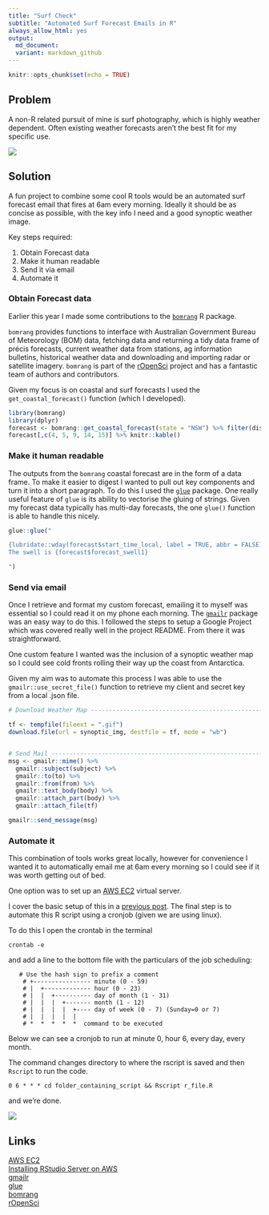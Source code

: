 ```yaml
---
title: "Surf Check"  
subtitle: "Automated Surf Forecast Emails in R" 
always_allow_html: yes
output: 
  md_document:
  variant: markdown_github
---
```


```r
knitr::opts_chunk$set(echo = TRUE)
```

## Problem  

A non-R related pursuit of mine is surf photography, which is highly weather dependent. Often 
existing weather forecasts aren't the best fit for my specific use. 

![](img/surf.jpg)




## Solution  

A fun project to combine some cool R tools would be an automated surf forecast email
that fires at 6am every morning. Ideally it should be as concise as possible, with the key
info I need and a good synoptic weather image. 

Key steps required:

1. Obtain Forecast data  
2. Make it human readable  
3. Send it via email  
4. Automate it
  
  
### Obtain Forecast data   

Earlier this year I made some contributions to the [`bomrang`](https://ropensci.github.io/bomrang/) R package.  

`bomrang` provides functions to interface with Australian Government Bureau of Meteorology (BOM) data, fetching data and returning a tidy data frame of précis forecasts, current weather data from stations, ag information bulletins, historical weather data and downloading and importing radar or satellite imagery. `bomrang` is part of the [rOpenSci](https://ropensci.org/) project and has a fantastic team of authors and contributors.  

Given my focus is on coastal and surf forecasts I used the `get_coastal_forecast()` function (which I developed).  

```r
library(bomrang) 
library(dplyr)
forecast <- bomrang::get_coastal_forecast(state = "NSW") %>% filter(dist_name == "Illawarra")
forecast[,c(4, 5, 9, 14, 15)] %>% knitr::kable()
```


### Make it human readable   

The outputs from the `bomrang` coastal forecast are in the form of a data frame. To make it easier to digest I wanted to pull out key components and turn it into a short paragraph. To do this I used the [`glue`](https://glue.tidyverse.org/) package.  One really useful feature of `glue` is its ability to vectorise the gluing of strings. Given my forecast data typically has multi-day forecasts, the one `glue()` function is able to handle this nicely.  


```r
glue::glue("

{lubridate::wday(forecast$start_time_local, label = TRUE, abbr = FALSE)} {as.Date(forecast$start_time_local, tz = 'Australia/Sydney')} will be {forecast$forecast_weather}
The swell is {forecast$forecast_swell1} 

")
```


### Send via email  

Once I retrieve and format my custom forecast, emailing it to myself was essential so I could read it on my
phone each morning. The [`gmailr`](https://github.com/jimhester/gmailr) package was an easy way to do this. I followed the steps to setup a Google Project which was covered really well in the project README. From there it was straightforward. 

One custom feature I wanted was the inclusion of a synoptic weather map so I could see cold fronts rolling their way up the coast from Antarctica.  

Given my aim was to automate this process I was able to use the `gmailr::use_secret_file()` function to retrieve my client and secret key from a local .json file. 

```r
# Download Weather Map ----------------------------------------------------

tf <- tempfile(fileext = ".gif")
download.file(url = synoptic_img, destfile = tf, mode = "wb")


# Send Mail ---------------------------------------------------------------
msg <- gmailr::mime() %>%
  gmailr::subject(subject) %>% 
  gmailr::to(to) %>%
  gmailr::from(from) %>% 
  gmailr::text_body(body) %>% 
  gmailr::attach_part(body) %>% 
  gmailr::attach_file(tf)

gmailr::send_message(msg)
```


### Automate it  

This combination of tools works great locally, however for convenience I wanted it to automatically email me at
6am every morning so I could see if it was worth getting out of bed.  

One option was to set up an [AWS EC2](https://aws.amazon.com/ec2/) virtual server. 

I cover the basic setup of this in a [previous post](https://deanmarchiori.github.io/posts/2018/07/rstudio-aws/). The final step is to automate this R script using a cronjob (given we are using linux). 

To do this I open the crontab in the terminal

```{}
crontab -e
```

and add a line to the bottom file with the particulars of the job scheduling:  

```{}
   # Use the hash sign to prefix a comment
    # +---------------- minute (0 - 59)
    # |  +------------- hour (0 - 23)
    # |  |  +---------- day of month (1 - 31)
    # |  |  |  +------- month (1 - 12)
    # |  |  |  |  +---- day of week (0 - 7) (Sunday=0 or 7)
    # |  |  |  |  |
    # *  *  *  *  *  command to be executed
```

Below we can see a cronjob to run at minute 0, hour 6, every day, every month.  

The command changes directory to where the rscript is saved and then `Rscript`
to run the code. 

```{}
0 6 * * * cd folder_containing_script && Rscript r_file.R
```

and we're done.

![](img/gmail.jpg)


## Links  

[AWS EC2](https://aws.amazon.com/ec2/)  
[Installing RStudio Server on AWS](https://deanmarchiori.github.io/posts/2018/07/rstudio-aws/)  
[gmailr](https://github.com/jimhester/gmailr)   
[glue](https://glue.tidyverse.org/)  
[bomrang](https://ropensci.github.io/bomrang/)    
[rOpenSci](https://ropensci.org/)   

